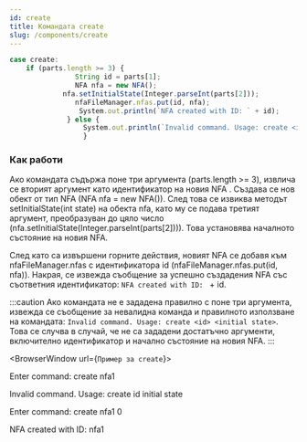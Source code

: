 ```yaml
---
id: create
title: Командата create
slug: /components/create
---
```



```js
case create:
    if (parts.length >= 3) {
                String id = parts[1];
                NFA nfa = new NFA();
             nfa.setInitialState(Integer.parseInt(parts[2]));
                nfaFileManager.nfas.put(id, nfa);
                 System.out.println(`NFA created with ID: ` + id);
              } else {
                  System.out.println(`Invalid command. Usage: create <id> <initial state>`);
                  }
```

### Как работи

Ако командата съдържа поне три аргумента (parts.length >= 3), извлича се вторият аргумент като идентификатор на новия NFA . Създава се нов обект от тип NFA (NFA nfa = new NFA()). След това се извиква методът setInitialState(int state) на обекта nfa, като му се подава третият аргумент, преобразуван до цяло число (nfa.setInitialState(Integer.parseInt(parts[2]))). Това установява началното състояние на новия NFA.

След като са извършени горните действия, новият NFA се добавя към nfaFileManager.nfas с идентификатора id (nfaFileManager.nfas.put(id, nfa)). Накрая, се извежда съобщение за успешно създадения NFA със съответния идентификатор: `NFA created with ID: ` + id.

:::caution
Ако командата не е зададена правилно с поне три аргумента, извежда се съобщение за невалидна команда и правилното използване на командата: `Invalid command. Usage: create <id> <initial state>`. Това се случва в случай, че не са зададени достатъчно аргументи, включително идентификатор и начално състояние на новия NFA.
:::

<BrowserWindow url={`Пример за create`}>

Enter command: create nfa1

Invalid command. Usage: create id initial state

Enter command: create nfa1 0

NFA created with ID: nfa1

</BrowserWindow>
